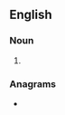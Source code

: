 ==English==

===Noun===
{{head|en|noun form}}

# {{plural of|en|lifer}}

===Anagrams===
* {{anagrams|en|a=efilrs|Friels|Slifer|filers|fliers|rifles}}